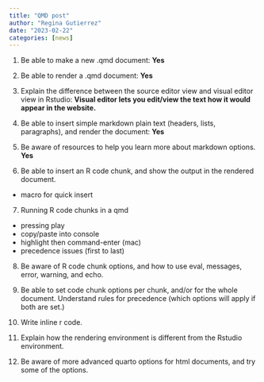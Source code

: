 ```yaml
---
title: "QMD post"
author: "Regina Gutierrez"
date: "2023-02-22"
categories: [news]
---
```


1.  Be able to make a new .qmd document: **Yes**

2.  Be able to render a .qmd document: **Yes**

3.  Explain the difference between the source editor view and visual editor view in Rstudio: **Visual editor lets you edit/view the text how it would appear in the website.**

4.  Be able to insert simple markdown plain text (headers, lists, paragraphs), and render the document: **Yes**
        
5.  Be aware of resources to help you learn more about markdown options. **Yes**

6.  Be able to insert an R code chunk, and show the output in the rendered document.

-   macro for quick insert

7.  Running R code chunks in a qmd

-   pressing play
-   copy/paste into console
-   highlight then command-enter (mac)
-   precedence issues (first to last)

8.  Be aware of R code chunk options, and how to use eval, messages, error, warning, and echo.

9.  Be able to set code chunk options per chunk, and/or for the whole document. Understand rules for precedence (which options will apply if both are set.)

10. Write inline r code.

11. Explain how the rendering environment is different from the Rstudio environment.

12. Be aware of more advanced quarto options for html documents, and try some of the options.
